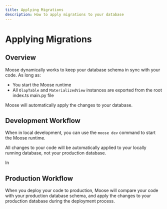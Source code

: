 ```yaml
---
title: Applying Migrations
description: How to apply migrations to your database
---
```




# Applying Migrations

<LanguageSwitcher />

## Overview

Moose dynamically works to keep your database schema in sync with your code. As long as:
- You start the Moose runtime
- All `OlapTable` and `MaterializedView` instances are exported from the root <TypeScript inline>index.ts</TypeScript> <Python inline>main.py</Python> file

Moose will automatically apply the changes to your database.

## Development Workflow

When in local development, you can use the `moose dev` command to start the Moose runtime.

All changes to your code will be automatically applied to your locally running database, not your production database.

In 


## Production Workflow
When you deploy your code to production, Moose will compare your code with your production database schema, and apply the changes to your production database during the deployment process.